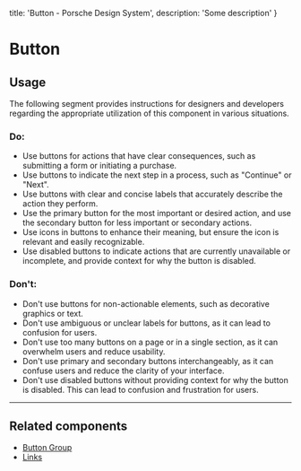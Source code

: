 
  title: 'Button - Porsche Design System',
  description: 'Some description'
}

# Button <ComponentStatus tagName="p-button"></ComponentStatus>

## Usage

The following segment provides instructions for designers and developers regarding the appropriate utilization of this
component in various situations.

### Do:

- Use buttons for actions that have clear consequences, such as submitting a form or initiating a purchase.
- Use buttons to indicate the next step in a process, such as "Continue" or "Next".
- Use buttons with clear and concise labels that accurately describe the action they perform.
- Use the primary button for the most important or desired action, and use the secondary button for less important or
secondary actions.
- Use icons in buttons to enhance their meaning, but ensure the icon is relevant and easily recognizable.
- Use disabled buttons to indicate actions that are currently unavailable or incomplete, and provide context for why the
button is disabled.

### Don't:

- Don't use buttons for non-actionable elements, such as decorative graphics or text.
- Don't use ambiguous or unclear labels for buttons, as it can lead to confusion for users.
- Don't use too many buttons on a page or in a single section, as it can overwhelm users and reduce usability.
- Don't use primary and secondary buttons interchangeably, as it can confuse users and reduce the clarity of your
interface.
- Don't use disabled buttons without providing context for why the button is disabled. This can lead to confusion and
frustration for users.

---

## Related components

- [Button Group](components/button-group)
- [Links](components/link)